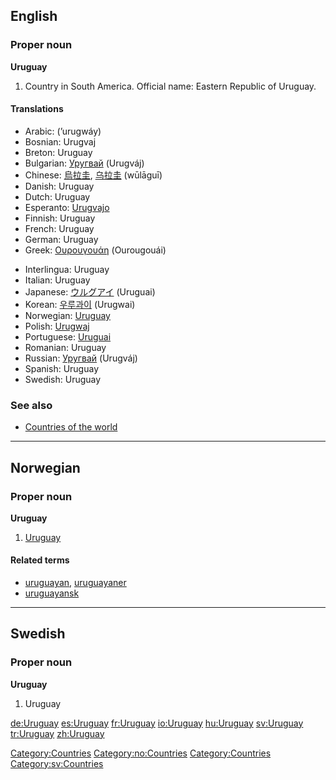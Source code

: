 ==English==

===Proper noun===
'''Uruguay'''

# Country in South America. Official name: Eastern Republic of Uruguay.

====Translations====
{{top}}
*Arabic: {{ARchar|[[اورجواي]]}} (’urugwáy) {{m}}
*Bosnian: Urugvaj {{m}}
*Breton: Uruguay
*Bulgarian: [[Уругвай]] (Urugváj)
*Chinese: [[烏拉圭]], [[乌拉圭]] (wūlāguī)
*Danish: Uruguay
*Dutch: Uruguay
*Esperanto: [[Urugvajo]]
*Finnish: Uruguay
*French: Uruguay {{m}}
*German: Uruguay
*Greek: [[Ουρουγουάη]] (Ourougouái) {{f}}
{{mid}}
*Interlingua: Uruguay
*Italian: Uruguay {{m}}
*Japanese: [[ウルグアイ]] (Uruguai)
*Korean: [[우루과이]] (Urugwai)
*Norwegian: [[#Norwegian|Uruguay]]
*Polish: [[Urugwaj]] {{m}}
*Portuguese: [[Uruguai]] {{m}}
*Romanian: Uruguay {{n}}
*Russian: [[Уругвай]] (Urugváj) {{m}}
*Spanish: Uruguay {{m}}
*Swedish: Uruguay
{{bottom}}

===See also===
*[[Countries of the world]]
[[Category:Countries]]


----

==Norwegian==
===Proper noun===
[[Category:no:Countries]]
'''Uruguay'''
#[[#English|Uruguay]]
====Related terms====
*[[uruguayan]], [[uruguayaner]]
*[[uruguayansk]]

----
==Swedish==
===Proper noun===
'''Uruguay'''
# Uruguay

[[Category:Countries]]
[[Category:sv:Countries]]

[[de:Uruguay]]
[[es:Uruguay]]
[[fr:Uruguay]]
[[io:Uruguay]]
[[hu:Uruguay]]
[[sv:Uruguay]]
[[tr:Uruguay]]
[[zh:Uruguay]]
